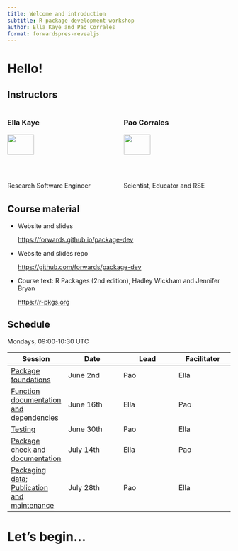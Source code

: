 ```yaml
---
title: Welcome and introduction
subtitle: R package development workshop
author: Ella Kaye and Pao Corrales
format: forwardspres-revealjs
---
```


# Hello! {.inverse .center-h}

## Instructors

:::: {.columns}

::: {.column width="50%"}
### Ella Kaye

![](../images/instructors/ellakaye.jpeg){width=50%}

:::{.smaller80}
Research Software Engineer 

University of Warwick

<https://ellakaye.co.uk>
:::
:::

::: {.column width="50%"}
### Pao Corrales

![](../images/instructors/paocorrales.png){width=50%}

:::{.smaller80}
Scientist, Educator and RSE

21st Century Weather Centre

<https://paocorrales.github.io/>
:::

:::

::::


## Course material

- Website and slides 
  
  <https://forwards.github.io/package-dev>
  
- Website and slides repo

  <https://github.com/forwards/package-dev>
  
- Course text: R Packages (2nd edition), Hadley Wickham and Jennifer Bryan

  <https://r-pkgs.org>
  
## Schedule

Mondays, 09:00-10:30 UTC

| Session | Date | Lead | Facilitator |
|----|----|----|----|
| [Package foundations](../content/01-package-foundations/index.qmd) | June 2nd | Pao | Ella |
| [Function documentation and dependencies](../content/02-documentation/index.qmd) | June 16th | Ella | Pao |
| [Testing](../content/03-testing/index.qmd) | June 30th | Pao | Ella |
| [Package check and documentation](../content/04-check-package-documentation/index.qmd) | July 14th | Ella | Pao |
| [Packaging data; Publication and maintenance](../content/05-data-publication-maintenance/index.qmd) | July 28th | Pao | Ella |


# Let's begin... {.inverse .center-h}


